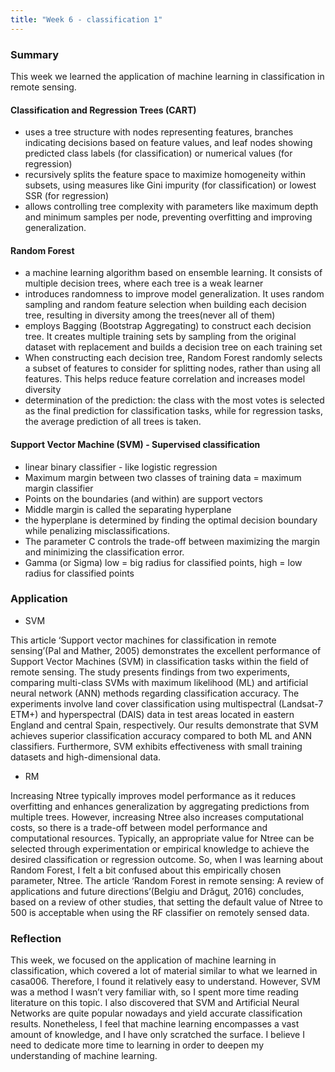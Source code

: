 ```yaml
---
title: "Week 6 - classification 1"
---
```


### Summary
This week we learned the application of machine learning in classification in remote sensing.

#### Classification and Regression Trees (CART)
- uses a tree structure with nodes representing features, branches indicating decisions based on feature values, and leaf nodes showing predicted class labels (for classification) or numerical values (for regression)
- recursively splits the feature space to maximize homogeneity within subsets, using measures like Gini impurity (for classification) or lowest SSR (for regression)
- allows controlling tree complexity with parameters like maximum depth and minimum samples per node, preventing overfitting and improving generalization.

#### Random Forest

- a machine learning algorithm based on ensemble learning. It consists of multiple decision trees, where each tree is a weak learner
- introduces randomness to improve model generalization. It uses random sampling and random feature selection when building each decision tree, resulting in diversity among the trees(never all of them)
-  employs Bagging (Bootstrap Aggregating) to construct each decision tree. It creates multiple training sets by sampling from the original dataset with replacement and builds a decision tree on each training set
-  When constructing each decision tree, Random Forest randomly selects a subset of features to consider for splitting nodes, rather than using all features. This helps reduce feature correlation and increases model diversity
- determination of the prediction: the class with the most votes is selected as the final prediction for classification tasks, while for regression tasks, the average prediction of all trees is taken.

#### Support Vector Machine (SVM) - Supervised classification
- linear binary classifier - like logistic regression
- Maximum margin between two classes of training data = maximum margin classifier
- Points on the boundaries (and within) are support vectors
- Middle margin is called the separating hyperplane
- the hyperplane is determined by finding the optimal decision boundary while penalizing misclassifications. 
- The parameter C controls the trade-off between maximizing the margin and minimizing the classification error.
- Gamma (or Sigma) low = big radius for classified points, high = low radius for classified points

### Application
- SVM

This article 'Support vector machines for classification in remote sensing'(Pal and Mather, 2005) demonstrates the excellent performance of Support Vector Machines (SVM) in classification tasks within the field of remote sensing. The study presents findings from two experiments, comparing multi-class SVMs with maximum likelihood (ML) and artificial neural network (ANN) methods regarding classification accuracy. The experiments involve land cover classification using multispectral (Landsat-7 ETM+) and hyperspectral (DAIS) data in test areas located in eastern England and central Spain, respectively. Our results demonstrate that SVM achieves superior classification accuracy compared to both ML and ANN classifiers. Furthermore, SVM exhibits effectiveness with small training datasets and high-dimensional data.

- RM

Increasing Ntree typically improves model performance as it reduces overfitting and enhances generalization by aggregating predictions from multiple trees. However, increasing Ntree also increases computational costs, so there is a trade-off between model performance and computational resources. Typically, an appropriate value for Ntree can be selected through experimentation or empirical knowledge to achieve the desired classification or regression outcome. So, when I was learning about Random Forest, I felt a bit confused about this empirically chosen parameter, Ntree.
The article 'Random Forest in remote sensing: A review of applications and future directions'(Belgiu and Drăguţ, 2016) concludes, based on a review of other studies, that setting the default value of Ntree to 500 is acceptable when using the RF classifier on remotely sensed data.


### Reflection

This week, we focused on the application of machine learning in classification, which covered a lot of material similar to what we learned in casa006. Therefore, I found it relatively easy to understand. However, SVM was a method I wasn't very familiar with, so I spent more time reading literature on this topic. I also discovered that SVM and Artificial Neural Networks are quite popular nowadays and yield accurate classification results. Nonetheless, I feel that machine learning encompasses a vast amount of knowledge, and I have only scratched the surface. I believe I need to dedicate more time to learning in order to deepen my understanding of machine learning.